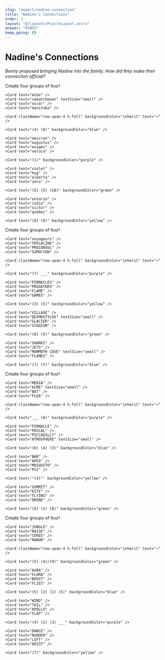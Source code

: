 ```yaml
---
slug: "expert/nadine-connection"
title: "Nadine's Connections"
order: 2
layout: "@/layouts/PuzzleLayout.astro"
answer: "RINGS"
keep_going: {}
---
```



# Nadine&apos;s Connections

_Benny proposed bringing Nadine into the family. How did they make their connection official?_

<div className="font-['Arial'] grid gap-2 grid-cols-[repeat(4,_minmax(0,_1fr))_20px_minmax(0,_1fr)] ">
    <p className="col-span-4 text-center mb-0">Create four groups of four!</p>
    <div className="col-span-2"/>

    <Card text="mike" />
    <Card text="sakatchewan" textSize="small" />
    <Card text="oscar" />
    <Card text="manitoba" />

    <Card className="row-span-4 h-full" backgroundColor="inherit" text="→" />

    <Card text="(4) (8)" backgroundColor="blue" />

    <Card text="omicron" />
    <Card text="augustus" />
    <Card text="oxygen" />
    <Card text="veruca" />

    <Card text="(1)" backgroundColor="purple" />

    <Card text="violet" />
    <Card text="hug" />
    <Card text="alberta" />
    <Card text="zero" />

    <Card text="(5) (5) (10)" backgroundColor="green" />

    <Card text="ontario" />
    <Card text="india" />
    <Card text="victor" />
    <Card text="quebec" />

    <Card text="(8) (9)" backgroundColor="yellow" />

</div>

<div className="font-['Arial'] grid gap-2 grid-cols-[repeat(4,_minmax(0,_1fr))_20px_minmax(0,_1fr)] ">
    <p className="col-span-4 text-center mb-0">Create four groups of four!</p>
    <div className="col-span-2"/>

    <Card text="voyageurs" />
    <Card text="THYLACINE" />
    <Card text="PROCONSUL" />
    <Card text="SIMOCYON" />

    <Card className="row-span-4 h-full" backgroundColor="inherit" text="→" />

    <Card text="(7) ___" backgroundColor="purple" />

    <Card text="PINNACLES" />
    <Card text="PREDATORS" />
    <Card text="FLAME" />
    <Card text="GAMES" />

    <Card text="(3) (5)" backgroundColor="yellow" />

    <Card text="VILLAGE" />
    <Card text="DESMOSTYLUS" textSize="small" />
    <Card text="GLACIER" />
    <Card text="STADIUM" />

    <Card text="(8) (5)" backgroundColor="green" />

    <Card text="SHARKS" />
    <Card text="JETS" />
    <Card text="MAMMOTH CAVE" textSize="small" />
    <Card text="FLAMES" />

    <Card text="(7) (7)" backgroundColor="blue" />

</div>

<div className="font-['Arial'] grid gap-2 grid-cols-[repeat(4,_minmax(0,_1fr))_20px_minmax(0,_1fr)] ">
    <p className="col-span-4 text-center mb-0">Create four groups of four!</p>
    <div className="col-span-2"/>

    <Card text="MEDIA" />
    <Card text="ACME" textSize="small" />
    <Card text="BAT" />
    <Card text="FLEA" />

    <Card className="row-span-4 h-full" backgroundColor="inherit" text="→" />

    <Card text="___ (6)" backgroundColor="purple" />

    <Card text="PINNACLE" />
    <Card text="PASCAL" />
    <Card text="PICCADILLY" />
    <Card text="ATMOSPHERE" textSize="small" />

    <Card text="(6) (4) (3)" backgroundColor="blue" />

    <Card text="BAR" />
    <Card text="APEX" />
    <Card text="MOSQUITO" />
    <Card text="PSI" />

    <Card text='"(4)"' backgroundColor="yellow" />

    <Card text="SUMMIT" />
    <Card text="KITE" />
    <Card text="FLYING" />
    <Card text="DRONE" />

    <Card text="(5) (2) (8)" backgroundColor="green" />

</div>

<div className="font-['Arial'] grid gap-2 grid-cols-[repeat(4,_minmax(0,_1fr))_20px_minmax(0,_1fr)] ">
    <p className="col-span-4 text-center mb-0">Create four groups of four!</p>
    <div className="col-span-2"/>

    <Card text="JUNGLE" />
    <Card text="RAISE" />
    <Card text="CERES" />
    <Card text="MANOR" />

    <Card className="row-span-4 h-full" backgroundColor="inherit" text="→" />

    <Card text="(5) (4)/(9)" backgroundColor="green" />

    <Card text="AURA" />
    <Card text="FLORA" />
    <Card text="BOOST" />
    <Card text="FLIES" />

    <Card text="(5) (2) (1) (5)" backgroundColor="blue" />

    <Card text="WIND" />
    <Card text="TAIL" />
    <Card text="APOLLO" />
    <Card text="FLAP" />

    <Card text="(4) (2) (3) ___" backgroundColor="purple" />

    <Card text="DANCE" />
    <Card text="RUDDER" />
    <Card text="LIFT" />
    <Card text="HOIST" />

    <Card text="(7)" backgroundColor="yellow" />

</div>
